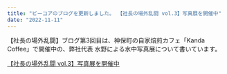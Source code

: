 ```yaml
---
title: "ビーコアのブログを更新しました。 【社長の場外乱闘 vol.3】写真展を開催中"
date: "2022-11-11"
---
```


【社長の場外乱闘】ブログ第3回目は、神保町の自家焙煎カフェ「Kanda Coffee」で開催中の、弊社代表 水野による水中写真展について書いています。


[【社長の場外乱闘 vol.3】写真展を開催中](https://bcore.biz/blogs/2022-11-11)

